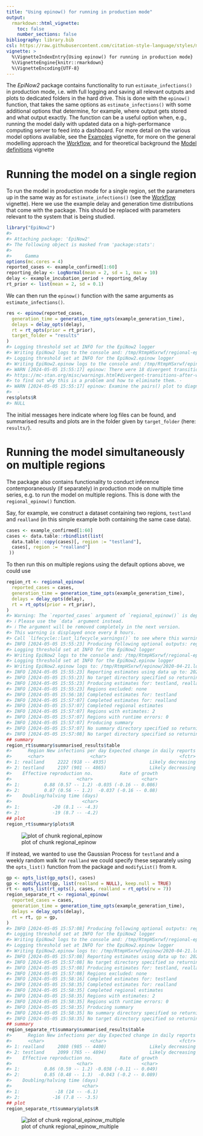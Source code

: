 ```yaml
---
title: "Using epinow() for running in production mode"
output:
  rmarkdown::html_vignette:
    toc: false
    number_sections: false
bibliography: library.bib
csl: https://raw.githubusercontent.com/citation-style-language/styles/master/apa-numeric-superscript-brackets.csl
vignette: >
  %\VignetteIndexEntry{Using epinow() for running in production mode}
  %\VignetteEngine{knitr::rmarkdown}
  %\VignetteEncoding{UTF-8}
---
```




The _EpiNow2_ package contains functionality to run `estimate_infections()` in production mode, i.e. with full logging and saving all relevant outputs and plots to dedicated folders in the hard drive.
This is done with the `epinow()` function, that takes the same options as `estimate_infections()` with some additional options that determine, for example, where output gets stored and what output exactly.
The function can be a useful option when, e.g., running the model daily with updated data on a high-performance computing server to feed into a dashboard.
For more detail on the various model options available, see the [Examples](estimate_infections_options.html) vignette, for more on the general modelling approach the [Workflow](estimate_infections_workflow.html), and for theoretical background the [Model definitions](estimate_infections.html) vignette

# Running the model on a single region

To run the model in production mode for a single region, set the parameters up in the same way as for `estimate_infections()` (see the [Workflow](estimate_infections_workflow.html) vignette).
Here we use the example delay and generation time distributions that come with the package.
This should be replaced with parameters relevant to the system that is being studied.


```r
library("EpiNow2")
#> 
#> Attaching package: 'EpiNow2'
#> The following object is masked from 'package:stats':
#> 
#>     Gamma
options(mc.cores = 4)
reported_cases <- example_confirmed[1:60]
reporting_delay <- LogNormal(mean = 2, sd = 1, max = 10)
delay <- example_incubation_period + reporting_delay
rt_prior <- list(mean = 2, sd = 0.1)
```

We can then run the `epinow()` function with the same arguments as `estimate_infections()`.


```r
res <- epinow(reported_cases,
  generation_time = generation_time_opts(example_generation_time),
  delays = delay_opts(delay),
  rt = rt_opts(prior = rt_prior),
  target_folder = "results"
)
#> Logging threshold set at INFO for the EpiNow2 logger
#> Writing EpiNow2 logs to the console and: /tmp/RtmpHSxrwf/regional-epinow/2020-04-21.log
#> Logging threshold set at INFO for the EpiNow2.epinow logger
#> Writing EpiNow2.epinow logs to the console and: /tmp/RtmpHSxrwf/epinow/2020-04-21.log
#> WARN [2024-05-05 15:55:17] epinow: There were 18 divergent transitions after warmup. See
#> https://mc-stan.org/misc/warnings.html#divergent-transitions-after-warmup
#> to find out why this is a problem and how to eliminate them. - 
#> WARN [2024-05-05 15:55:17] epinow: Examine the pairs() plot to diagnose sampling problems
#>  -
res$plots$R
#> NULL
```

The initial messages here indicate where log files can be found, and summarised results and plots are in the folder given by `target_folder` (here: `results/`).

# Running the model simultaneously on multiple regions

The package also contains functionality to conduct inference contemporaneously (if separately) in production mode on multiple time series, e.g. to run the model on multiple regions.
This is done with the `regional_epinow()` function.

Say, for example, we construct a dataset containing two regions, `testland` and `realland` (in this simple example both containing the same case data).


```r
cases <- example_confirmed[1:60]
cases <- data.table::rbindlist(list(
  data.table::copy(cases)[, region := "testland"],
  cases[, region := "realland"]
 ))
```

To then run this on multiple regions using the default options above, we could use


```r
region_rt <- regional_epinow(
  reported_cases = cases,
  generation_time = generation_time_opts(example_generation_time),
  delays = delay_opts(delay),
  rt = rt_opts(prior = rt_prior),
)
#> Warning: The `reported_cases` argument of `regional_epinow()` is deprecated as of EpiNow2 1.5.0.
#> ℹ Please use the `data` argument instead.
#> ℹ The argument will be removed completely in the next version.
#> This warning is displayed once every 8 hours.
#> Call `lifecycle::last_lifecycle_warnings()` to see where this warning was generated.
#> INFO [2024-05-05 15:55:23] Producing following optional outputs: regions, summary, samples, plots, latest
#> Logging threshold set at INFO for the EpiNow2 logger
#> Writing EpiNow2 logs to the console and: /tmp/RtmpHSxrwf/regional-epinow/2020-04-21.log
#> Logging threshold set at INFO for the EpiNow2.epinow logger
#> Writing EpiNow2.epinow logs to: /tmp/RtmpHSxrwf/epinow/2020-04-21.log
#> INFO [2024-05-05 15:55:23] Reporting estimates using data up to: 2020-04-21
#> INFO [2024-05-05 15:55:23] No target directory specified so returning output
#> INFO [2024-05-05 15:55:23] Producing estimates for: testland, realland
#> INFO [2024-05-05 15:55:23] Regions excluded: none
#> INFO [2024-05-05 15:56:18] Completed estimates for: testland
#> INFO [2024-05-05 15:57:07] Completed estimates for: realland
#> INFO [2024-05-05 15:57:07] Completed regional estimates
#> INFO [2024-05-05 15:57:07] Regions with estimates: 2
#> INFO [2024-05-05 15:57:07] Regions with runtime errors: 0
#> INFO [2024-05-05 15:57:07] Producing summary
#> INFO [2024-05-05 15:57:07] No summary directory specified so returning summary output
#> INFO [2024-05-05 15:57:08] No target directory specified so returning timings
## summary
region_rt$summary$summarised_results$table
#>      Region New infections per day Expected change in daily reports
#>      <char>                 <char>                           <fctr>
#> 1: realland     2222 (918 -- 4935)                Likely decreasing
#> 2: testland     2197 (901 -- 4865)                Likely decreasing
#>    Effective reproduction no.          Rate of growth
#>                        <char>                  <char>
#> 1:         0.88 (0.57 -- 1.2) -0.035 (-0.16 -- 0.086)
#> 2:         0.87 (0.56 -- 1.2)  -0.037 (-0.16 -- 0.08)
#>    Doubling/halving time (days)
#>                          <char>
#> 1:            -20 (8.1 -- -4.3)
#> 2:            -19 (8.7 -- -4.2)
## plot
region_rt$summary$plots$R
```

![plot of chunk regional_epinow](figure/regional_epinow-1.png)

If instead, we wanted to use the Gaussian Process for `testland` and a weekly random walk for `realland` we could specify these separately using the `opts_list()` function from the package and `modifyList()` from `R`.


```r
gp <- opts_list(gp_opts(), cases)
gp <- modifyList(gp, list(realland = NULL), keep.null = TRUE)
rt <- opts_list(rt_opts(), cases, realland = rt_opts(rw = 7))
region_separate_rt <- regional_epinow(
  reported_cases = cases,
  generation_time = generation_time_opts(example_generation_time),
  delays = delay_opts(delay),
  rt = rt, gp = gp,
)
#> INFO [2024-05-05 15:57:08] Producing following optional outputs: regions, summary, samples, plots, latest
#> Logging threshold set at INFO for the EpiNow2 logger
#> Writing EpiNow2 logs to the console and: /tmp/RtmpHSxrwf/regional-epinow/2020-04-21.log
#> Logging threshold set at INFO for the EpiNow2.epinow logger
#> Writing EpiNow2.epinow logs to: /tmp/RtmpHSxrwf/epinow/2020-04-21.log
#> INFO [2024-05-05 15:57:08] Reporting estimates using data up to: 2020-04-21
#> INFO [2024-05-05 15:57:08] No target directory specified so returning output
#> INFO [2024-05-05 15:57:08] Producing estimates for: testland, realland
#> INFO [2024-05-05 15:57:08] Regions excluded: none
#> INFO [2024-05-05 15:58:16] Completed estimates for: testland
#> INFO [2024-05-05 15:58:35] Completed estimates for: realland
#> INFO [2024-05-05 15:58:35] Completed regional estimates
#> INFO [2024-05-05 15:58:35] Regions with estimates: 2
#> INFO [2024-05-05 15:58:35] Regions with runtime errors: 0
#> INFO [2024-05-05 15:58:35] Producing summary
#> INFO [2024-05-05 15:58:35] No summary directory specified so returning summary output
#> INFO [2024-05-05 15:58:35] No target directory specified so returning timings
## summary
region_separate_rt$summary$summarised_results$table
#>      Region New infections per day Expected change in daily reports
#>      <char>                 <char>                           <fctr>
#> 1: realland     2080 (985 -- 4400)                Likely decreasing
#> 2: testland     2099 (765 -- 4894)                Likely decreasing
#>    Effective reproduction no.          Rate of growth
#>                        <char>                  <char>
#> 1:         0.86 (0.59 -- 1.2) -0.038 (-0.11 -- 0.049)
#> 2:         0.85 (0.48 -- 1.3)  -0.043 (-0.2 -- 0.089)
#>    Doubling/halving time (days)
#>                          <char>
#> 1:             -18 (14 -- -6.1)
#> 2:            -16 (7.8 -- -3.5)
## plot
region_separate_rt$summary$plots$R
```

![plot of chunk regional_epinow_multiple](figure/regional_epinow_multiple-1.png)
